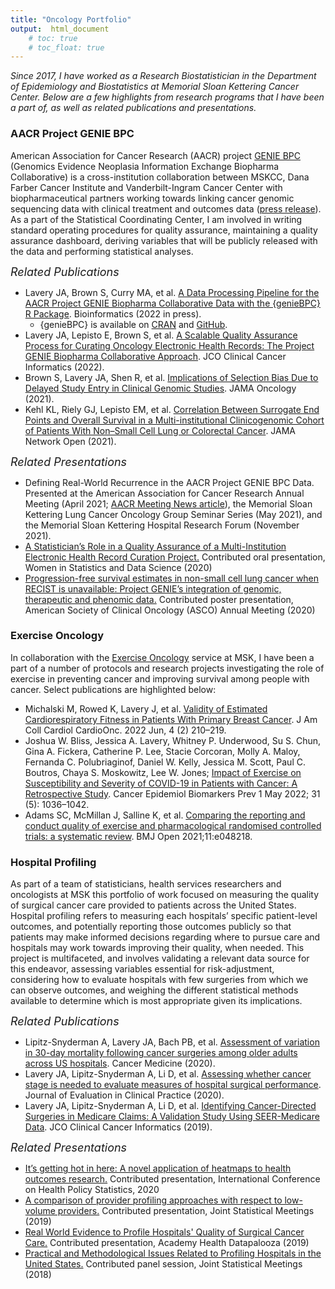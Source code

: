 ```yaml
---
title: "Oncology Portfolio"
output:  html_document
    # toc: true
    # toc_float: true
---
```

<link rel="stylesheet" href="fonts/academicons.min.css"/>  

<!-- Global site tag (gtag.js) - Google Analytics -->
<script async src="https://www.googletagmanager.com/gtag/js?id=UA-137654852-1"></script>
<script>
  window.dataLayer = window.dataLayer || [];
  function gtag(){dataLayer.push(arguments);}
  gtag('js', new Date());

  gtag('config', 'UA-137654852-1');
</script>

*Since 2017, I have worked as a Research Biostatistician in the Department of Epidemiology and Biostatistics at Memorial Sloan Kettering Cancer Center. Below are a few highlights from research programs that I have been a part of, as well as related publications and presentations.*

### AACR Project GENIE BPC

American Association for Cancer Research (AACR) project [GENIE BPC](https://www.mskcc.org/departments/epidemiology-biostatistics/biostatistics/project-genie-bpc-genomics-evidence-neoplasia-information-exchange-biopharma-collaborative) (Genomics Evidence Neoplasia Information Exchange Biopharma Collaborative) is a cross-institution collaboration between MSKCC, Dana Farber Cancer Institute and Vanderbilt-Ingram Cancer Center with biopharmaceutical partners working towards linking cancer genomic sequencing data with clinical treatment and outcomes data ([press release](https://www.aacr.org/Newsroom/Pages/News-Release-Detail.aspx?ItemID=1354)). As a part of the Statistical Coordinating Center, I am involved in writing standard operating procedures for quality assurance, maintaining a quality assurance dashboard, deriving variables that will be publicly released with the data and performing statistical analyses. 

<font size="4"><i> Related Publications </font></i> 

* Lavery JA, Brown S, Curry MA, et al. [A Data Processing Pipeline for the AACR Project GENIE Biopharma Collaborative Data with the {genieBPC} R Package](https://academic.oup.com/bioinformatics/advance-article/doi/10.1093/bioinformatics/btac796/6909009). Bioinformatics (2022 in press).  
  - {genieBPC} is available on [CRAN](https://cran.r-project.org/web/packages/genieBPC/index.html) and [GitHub](https://genie-bpc.github.io/genieBPC/).

* Lavery JA, Lepisto E, Brown S, et al. [A Scalable Quality Assurance Process for Curating Oncology Electronic Health Records: The Project GENIE Biopharma Collaborative Approach](https://ascopubs.org/doi/full/10.1200/CCI.21.00105). JCO Clinical Cancer Informatics (2022).  
* Brown S, Lavery JA, Shen R, et al. [Implications of Selection Bias Due to Delayed Study Entry in Clinical Genomic Studies](https://jamanetwork.com/journals/jamaoncology/article-abstract/2785693). JAMA Oncology (2021).  
* Kehl KL, Riely GJ, Lepisto EM, et al. [Correlation Between Surrogate End Points and Overall Survival in a Multi-institutional Clinicogenomic Cohort of Patients With Non–Small Cell Lung or Colorectal Cancer](https://jamanetwork.com/journals/jamanetworkopen/article-abstract/2782339). JAMA Network Open (2021).

<font size="4"><i> Related Presentations </font></i>  

* Defining Real-World Recurrence in the AACR Project GENIE BPC Data. Presented at the American Association for Cancer Research Annual Meeting (April 2021; [AACR Meeting News article](https://www.aacrmeetingnews.org/news/minisymposium-explores-real-world-examples-of-project-genie-applications/)), the
Memorial Sloan Kettering Lung Cancer Oncology Group Seminar Series (May 2021), and the Memorial Sloan Kettering Hospital Research Forum (November 2021).  
* [A Statistician’s Role in a Quality Assurance of a Multi-Institution Electronic Health Record Curation Project.](https://ww2.amstat.org/meetings/wsds/2020/onlineprogram/AbstractDetails.cfm?AbstractID=309549) Contributed oral presentation, Women in Statistics and Data Science (2020)
* [Progression-free survival estimates in non-small cell lung cancer when RECIST is unavailable: Project GENIE’s integration of genomic, therapeutic and phenomic data.](https://ascopubs.org/doi/abs/10.1200/JCO.2020.38.15_suppl.9622) Contributed poster presentation, American Society of Clinical Oncology (ASCO) Annual Meeting (2020)

### Exercise Oncology

In collaboration with the [Exercise Oncology](https://www.mskcc.org/research-areas/topics/exercise-oncology) service at MSK, I have been a part of a number of protocols and research projects investigating the role of exercise in preventing cancer and improving survival among people with cancer. Select publications are highlighted below:

* Michalski M, Rowed K, Lavery J, et al. [Validity of Estimated Cardiorespiratory Fitness in Patients With Primary Breast Cancer](https://www.jacc.org/doi/abs/10.1016/j.jaccao.2022.05.003). J Am Coll Cardiol CardioOnc. 2022 Jun, 4 (2) 210–219.  
* Joshua W. Bliss, Jessica A. Lavery, Whitney P. Underwood, Su S. Chun, Gina A. Fickera, Catherine P. Lee, Stacie Corcoran, Molly A. Maloy, Fernanda C. Polubriaginof, Daniel W. Kelly, Jessica M. Scott, Paul C. Boutros, Chaya S. Moskowitz, Lee W. Jones; [Impact of Exercise on Susceptibility and Severity of COVID-19 in Patients with Cancer: A Retrospective Study](https://aacrjournals.org/cebp/article-abstract/31/5/1036/694740/Impact-of-Exercise-on-Susceptibility-and-Severity). Cancer Epidemiol Biomarkers Prev 1 May 2022; 31 (5): 1036–1042.  
* Adams SC, McMillan J, Salline K, et al. [Comparing the reporting and conduct quality of exercise and pharmacological randomised controlled trials: a systematic review](https://bmjopen.bmj.com/content/11/8/e048218). BMJ Open 2021;11:e048218.

### Hospital Profiling

As part of a team of statisticians, health services researchers and oncologists at MSK this portfolio of work focused on measuring the quality of surgical cancer care provided to patients across the United States. Hospital profiling refers to measuring each hospitals' specific patient-level outcomes, and potentially reporting those outcomes publicly so that patients may make informed decisions regarding where to pursue care and hospitals may work towards improving their quality, when needed. This project is multifaceted, and involves validating a relevant data source for this endeavor, assessing variables essential for risk-adjustment, considering how to evaluate hospitals with few surgeries from which we can observe outcomes, and weighing the different statistical methods available to determine which is most appropriate given its implications.  

<font size="4"><i> Related Publications </font></i> 

* Lipitz-Snyderman A, Lavery JA, Bach PB, et al. [Assessment of variation in 30-day mortality following cancer surgeries among older adults across US hospitals](https://pubmed.ncbi.nlm.nih.gov/31918457/). Cancer Medicine (2020).
* Lavery JA, Lipitz-Snyderman A, Li D, et al. [Assessing whether cancer stage is needed to evaluate measures of hospital surgical performance](https://pubmed.ncbi.nlm.nih.gov/31069903/). Journal of Evaluation in Clinical Practice (2020).
*  Lavery JA, Lipitz-Snyderman A, Li D, et al. [Identifying Cancer-Directed Surgeries in Medicare Claims: A Validation Study Using SEER-Medicare Data](https://ascopubs.org/doi/full/10.1200/CCI.18.00093). JCO Clinical Cancer Informatics (2019).

<font size="4"><i> Related Presentations </font></i>  

* [It’s getting hot in here: A novel application of heatmaps to health outcomes research.](https://ww2.amstat.org/meetings/ichps/2020/onlineprogram/AbstractDetails.cfm?AbstractID=307824) Contributed presentation, International Conference on Health Policy Statistics, 2020
* [A comparison of provider profiling approaches with respect to low-volume providers.](https://ww2.amstat.org/meetings/jsm/2019/onlineprogram/AbstractDetails.cfm?abstractid=306713) Contributed presentation, Joint Statistical Meetings (2019)
* [Real World Evidence to Profile Hospitals\' Quality of Surgical Cancer Care.](https://academyhealth.confex.com/academyhealth/2019hdp/meetingapp.cgi/Session/19968) Contributed presentation, Academy Health Datapalooza (2019)   
* [Practical and Methodological Issues Related to Profiling Hospitals in the United States.](https://ww2.amstat.org/meetings/jsm/2018/onlineprogram/ActivityDetails.cfm?SessionID=215548) Contributed panel session, Joint Statistical Meetings (2018) 